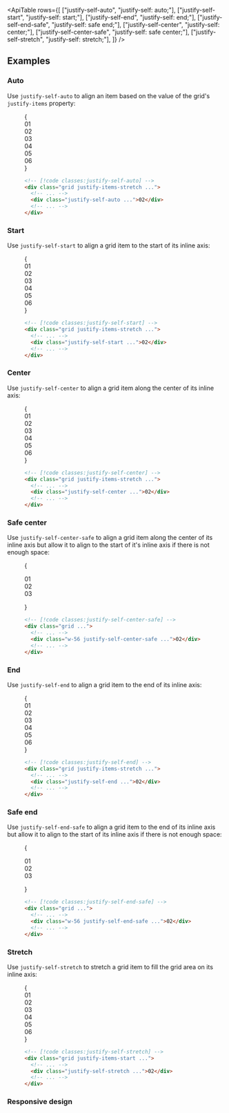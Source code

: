

<ApiTable
  rows={[
    ["justify-self-auto", "justify-self: auto;"],
    ["justify-self-start", "justify-self: start;"],
    ["justify-self-end", "justify-self: end;"],
    ["justify-self-end-safe", "justify-self: safe end;"],
    ["justify-self-center", "justify-self: center;"],
    ["justify-self-center-safe", "justify-self: safe center;"],
    ["justify-self-stretch", "justify-self: stretch;"],
  ]}
/>

## Examples

### Auto

Use `justify-self-auto` to align an item based on the value of the grid's `justify-items` property:

<Figure>

<Example>
  {
    <div className="grid grid-cols-1">
      <Stripes border className="col-start-1 row-start-1 rounded-lg" />
      <div className="col-start-1 row-start-1 grid auto-rows-fr grid-cols-3 justify-items-stretch gap-4 text-center font-mono text-sm leading-6 font-bold text-white">
        <div className="rounded-lg bg-purple-300 p-4 dark:bg-purple-800 dark:text-purple-400">01</div>
        <div className="justify-self-auto rounded-lg bg-purple-500 p-4">02</div>
        <div className="rounded-lg bg-purple-300 p-4 dark:bg-purple-800 dark:text-purple-400">03</div>
        <div className="rounded-lg bg-purple-300 p-4 dark:bg-purple-800 dark:text-purple-400">04</div>
        <div className="rounded-lg bg-purple-300 p-4 dark:bg-purple-800 dark:text-purple-400">05</div>
        <div className="rounded-lg bg-purple-300 p-4 dark:bg-purple-800 dark:text-purple-400">06</div>
      </div>
    </div>
  }
</Example>

```html
<!-- [!code classes:justify-self-auto] -->
<div class="grid justify-items-stretch ...">
  <!-- ... -->
  <div class="justify-self-auto ...">02</div>
  <!-- ... -->
</div>
```

</Figure>

### Start

Use `justify-self-start` to align a grid item to the start of its inline axis:

<Figure>

<Example>
  {
    <div className="grid auto-rows-fr grid-cols-3 justify-items-stretch gap-4 text-center font-mono text-sm leading-6 font-bold text-white">
      <div className="rounded-lg bg-pink-300 p-4 dark:bg-pink-800 dark:text-pink-400">01</div>
      <div className="grid grid-cols-1">
        <Stripes border className="col-start-1 row-start-1 rounded-lg" />
        <div className="col-start-1 row-start-1 size-14 justify-self-start rounded-lg bg-pink-500 p-4">02</div>
      </div>
      <div className="rounded-lg bg-pink-300 p-4 dark:bg-pink-800 dark:text-pink-400">03</div>
      <div className="rounded-lg bg-pink-300 p-4 dark:bg-pink-800 dark:text-pink-400">04</div>
      <div className="rounded-lg bg-pink-300 p-4 dark:bg-pink-800 dark:text-pink-400">05</div>
      <div className="rounded-lg bg-pink-300 p-4 dark:bg-pink-800 dark:text-pink-400">06</div>
    </div>
  }
</Example>

```html
<!-- [!code classes:justify-self-start] -->
<div class="grid justify-items-stretch ...">
  <!-- ... -->
  <div class="justify-self-start ...">02</div>
  <!-- ... -->
</div>
```

</Figure>

### Center

Use `justify-self-center` to align a grid item along the center of its inline axis:

<Figure>

<Example>
  {
    <div className="grid auto-rows-fr grid-cols-3 justify-items-stretch gap-4 text-center font-mono text-sm leading-6 font-bold text-white">
      <div className="rounded-lg bg-indigo-300 p-4 dark:bg-indigo-800 dark:text-indigo-400">01</div>
      <div className="grid grid-cols-1">
        <Stripes border className="col-start-1 row-start-1 rounded-lg" />
        <div className="col-start-1 row-start-1 size-14 justify-self-center rounded-lg bg-indigo-500 p-4">02</div>
      </div>
      <div className="rounded-lg bg-indigo-300 p-4 dark:bg-indigo-800 dark:text-indigo-400">03</div>
      <div className="rounded-lg bg-indigo-300 p-4 dark:bg-indigo-800 dark:text-indigo-400">04</div>
      <div className="rounded-lg bg-indigo-300 p-4 dark:bg-indigo-800 dark:text-indigo-400">05</div>
      <div className="rounded-lg bg-indigo-300 p-4 dark:bg-indigo-800 dark:text-indigo-400">06</div>
    </div>
  }
</Example>

```html
<!-- [!code classes:justify-self-center] -->
<div class="grid justify-items-stretch ...">
  <!-- ... -->
  <div class="justify-self-center ...">02</div>
  <!-- ... -->
</div>
```

</Figure>

### Safe center

Use `justify-self-center-safe` to align a grid item along the center of its inline axis but allow it to align to the start of it's inline axis if there is not enough space:

<Figure hint="Resize the container to see the alignment change">

<Example resizable>
  
{

<div className="mx-auto grid max-w-sm auto-rows-fr grid-cols-1 justify-items-stretch gap-4 text-center font-mono text-sm leading-6 font-bold text-white">
  <div className="rounded-lg bg-indigo-300 p-4 dark:bg-indigo-800 dark:text-indigo-400">01</div>
  <div className="grid grid-cols-1">
    <Stripes border className="col-start-1 row-start-1 rounded-lg" />
    <div className="col-start-1 row-start-1 h-14 w-56 justify-self-center-safe rounded-lg bg-indigo-500 p-4">02</div>
  </div>
  <div className="rounded-lg bg-indigo-300 p-4 dark:bg-indigo-800 dark:text-indigo-400">03</div>
</div>

}

</Example>

```html
<!-- [!code classes:justify-self-center-safe] -->
<div class="grid ...">
  <!-- ... -->
  <div class="w-56 justify-self-center-safe ...">02</div>
  <!-- ... -->
</div>
```

</Figure>

### End

Use `justify-self-end` to align a grid item to the end of its inline axis:

<Figure>

<Example>
  {
    <div className="grid auto-rows-fr grid-cols-3 justify-items-stretch gap-4 text-center font-mono text-sm leading-6 font-bold text-white">
      <div className="rounded-lg bg-blue-300 p-4 dark:bg-blue-800 dark:text-blue-500">01</div>
      <div className="grid grid-cols-1">
        <Stripes border className="col-start-1 row-start-1 rounded-lg" />
        <div className="col-start-1 row-start-1 size-14 justify-self-end rounded-lg bg-blue-500 p-4">02</div>
      </div>
      <div className="rounded-lg bg-blue-300 p-4 dark:bg-blue-800 dark:text-blue-500">03</div>
      <div className="rounded-lg bg-blue-300 p-4 dark:bg-blue-800 dark:text-blue-500">04</div>
      <div className="rounded-lg bg-blue-300 p-4 dark:bg-blue-800 dark:text-blue-500">05</div>
      <div className="rounded-lg bg-blue-300 p-4 dark:bg-blue-800 dark:text-blue-500">06</div>
    </div>
  }
</Example>

```html
<!-- [!code classes:justify-self-end] -->
<div class="grid justify-items-stretch ...">
  <!-- ... -->
  <div class="justify-self-end ...">02</div>
  <!-- ... -->
</div>
```

</Figure>

### Safe end

Use `justify-self-end-safe` to align a grid item to the end of its inline axis but allow it to align to the start of its inline axis if there is not enough space:

<Figure hint="Resize the container to see the alignment change">

<Example resizable>
  
{

<div className="mx-auto grid max-w-sm auto-rows-fr grid-cols-1 justify-items-stretch gap-4 text-center font-mono text-sm leading-6 font-bold text-white">
  <div className="rounded-lg bg-purple-300 p-4 dark:bg-purple-800 dark:text-purple-400">01</div>
  <div className="grid grid-cols-1">
    <Stripes border className="col-start-1 row-start-1 rounded-lg" />
    <div className="col-start-1 row-start-1 h-14 w-56 justify-self-end-safe rounded-lg bg-purple-500 p-4">02</div>
  </div>
  <div className="rounded-lg bg-purple-300 p-4 dark:bg-purple-800 dark:text-purple-400">03</div>
</div>

}

</Example>

```html
<!-- [!code classes:justify-self-end-safe] -->
<div class="grid ...">
  <!-- ... -->
  <div class="w-56 justify-self-end-safe ...">02</div>
  <!-- ... -->
</div>
```

</Figure>

### Stretch

Use `justify-self-stretch` to stretch a grid item to fill the grid area on its inline axis:

<Figure>

<Example>
  {
    <div className="grid auto-rows-fr grid-cols-3 justify-items-stretch gap-4 text-center font-mono text-sm leading-6 font-bold text-white">
      <div className="grid grid-cols-1">
        <Stripes border className="col-start-1 row-start-1 rounded-lg" />
        <div className="col-start-1 row-start-1 size-14 rounded-lg bg-fuchsia-300 p-4 dark:bg-fuchsia-800 dark:text-fuchsia-400">
          01
        </div>
      </div>
      <div className="bg-stripes-fuchsia grid w-full justify-self-stretch rounded-lg">
        <div className="justify-self-stretch rounded-lg bg-fuchsia-500 p-4">02</div>
      </div>
      <div className="grid grid-cols-1">
        <Stripes border className="col-start-1 row-start-1 rounded-lg" />
        <div className="col-start-1 row-start-1 size-14 rounded-lg bg-fuchsia-300 p-4 dark:bg-fuchsia-800 dark:text-fuchsia-400">
          03
        </div>
      </div>
      <div className="grid grid-cols-1">
        <Stripes border className="col-start-1 row-start-1 rounded-lg" />
        <div className="col-start-1 row-start-1 size-14 rounded-lg bg-fuchsia-300 p-4 dark:bg-fuchsia-800 dark:text-fuchsia-400">
          04
        </div>
      </div>
      <div className="grid grid-cols-1">
        <Stripes border className="col-start-1 row-start-1 rounded-lg" />
        <div className="col-start-1 row-start-1 size-14 rounded-lg bg-fuchsia-300 p-4 dark:bg-fuchsia-800 dark:text-fuchsia-400">
          05
        </div>
      </div>
      <div className="grid grid-cols-1">
        <Stripes border className="col-start-1 row-start-1 rounded-lg" />
        <div className="col-start-1 row-start-1 size-14 rounded-lg bg-fuchsia-300 p-4 dark:bg-fuchsia-800 dark:text-fuchsia-400">
          06
        </div>
      </div>
    </div>
  }
</Example>

```html
<!-- [!code classes:justify-self-stretch] -->
<div class="grid justify-items-start ...">
  <!-- ... -->
  <div class="justify-self-stretch ...">02</div>
  <!-- ... -->
</div>
```

</Figure>

### Responsive design

<ResponsiveDesign property="justify-self" defaultClass="justify-self-start" featuredClass="justify-self-end" />
